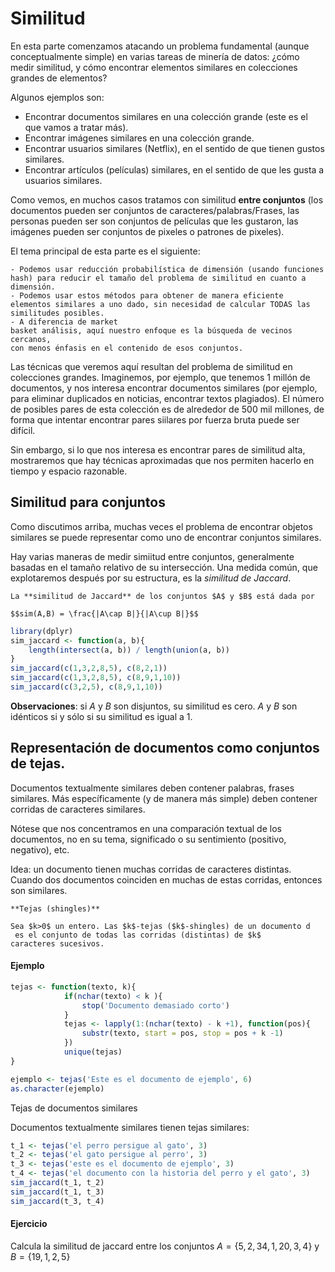 # Similitud

En esta parte comenzamos atacando un problema fundamental (aunque conceptualmente simple) en varias tareas de minería de datos: ¿cómo medir similitud, y cómo encontrar elementos similares en colecciones grandes de elementos?

Algunos ejemplos son:

- Encontrar documentos similares en una colección grande (este es el que vamos a tratar más).
- Encontrar imágenes similares en una colección grande.
- Encontrar usuarios similares (Netflix), en el sentido de que tienen gustos similares.
- Encontrar artículos (películas) similares, en el sentido de que les gusta a usuarios similares.

Como vemos, en muchos casos tratamos con similitud **entre conjuntos** (los documentos pueden ser conjuntos de caracteres/palabras/Frases, las personas pueden ser son conjuntos de películas que les gustaron, las imágenes pueden ser conjuntos de pixeles o patrones de pixeles). 

El tema principal de esta parte es el siguiente:

```block
- Podemos usar reducción probabilística de dimensión (usando funciones hash) para reducir el tamaño del problema de similitud en cuanto a dimensión.
- Podemos usar estos métodos para obtener de manera eficiente elementos similares a uno dado, sin necesidad de calcular TODAS las similitudes posibles.
- A diferencia de market
basket análisis, aquí nuestro enfoque es la búsqueda de vecinos cercanos, 
con menos énfasis en el contenido de esos conjuntos.
```

Las técnicas que veremos aquí resultan del problema de similitud en
colecciones grandes. Imaginemos, por ejemplo, que tenemos 1 millón de
documentos, y nos interesa encontrar documentos similares (por ejemplo, para
eliminar duplicados en noticias, encontrar textos plagiados). El número
de posibles pares de esta colección es de alrededor de 500 mil millones, 
de forma que intentar encontrar pares siilares por fuerza bruta puede ser difícil. 

Sin embargo, si lo que nos interesa es encontrar pares de similitud alta,
mostraremos que hay técnicas aproximadas que nos permiten hacerlo en
tiempo y espacio razonable.


## Similitud para conjuntos 

Como discutimos arriba, muchas veces el problema de encontrar objetos
similares se puede representar como uno de encontrar conjuntos similares.

Hay varias maneras de medir simiitud entre conjuntos, generalmente
basadas en el tamaño relativo de su intersección. Una medida común,
que explotaremos después por su estructura,
es la  *similitud de Jaccard*.

```block2
La **similitud de Jaccard** de los conjuntos $A$ y $B$ está dada por

$$sim(A,B) = \frac{|A\cap B|}{|A\cup B|}$$

```

```r
library(dplyr)
sim_jaccard <- function(a, b){
    length(intersect(a, b)) / length(union(a, b))
}
sim_jaccard(c(1,3,2,8,5), c(8,2,1))
sim_jaccard(c(1,3,2,8,5), c(8,9,1,10))
sim_jaccard(c(3,2,5), c(8,9,1,10))
```

**Observaciones**: si $A$ y $B$ son disjuntos, su similitud es cero.
$A$ y $B$ son idénticos si y sólo si su similitud es igual a 1.

## Representación de documentos como conjuntos de tejas.

Documentos textualmente similares deben contener palabras, frases similares. Más específicamente (y de manera más simple) deben contener corridas de caracteres similares.

Nótese que nos concentramos en una comparación textual 
de los documentos, no en su tema, significado o su sentimiento (positivo, negativo), etc.


Idea: un documento tienen muchas corridas de caracteres distintas. Cuando dos documentos coinciden en muchas de estas corridas, entonces son similares.

```block2
**Tejas (shingles)**
  
Sea $k>0$ un entero. Las $k$-tejas ($k$-shingles) de un documento d
 es el conjunto de todas las corridas (distintas) de $k$
caracteres sucesivos.
```

#### Ejemplo {-}

```r
tejas <- function(texto, k){
            if(nchar(texto) < k ){
                stop('Documento demasiado corto')
            }  
            tejas <- lapply(1:(nchar(texto) - k +1), function(pos){
                substr(texto, start = pos, stop = pos + k -1)
            })
            unique(tejas)
}

ejemplo <- tejas('Este es el documento de ejemplo', 6)
as.character(ejemplo)
```

Tejas de documentos similares

Documentos textualmente similares tienen tejas similares:

```r
t_1 <- tejas('el perro persigue al gato', 3)
t_2 <- tejas('el gato persigue al perro', 3)
t_3 <- tejas('este es el documento de ejemplo', 3)
t_4 <- tejas('el documento con la historia del perro y el gato', 3)
sim_jaccard(t_1, t_2)
sim_jaccard(t_1, t_3)
sim_jaccard(t_3, t_4)
```


#### Ejercicio {-}
Calcula la similitud de jaccard entre los conjuntos $A=\{5,2,34,1,20,3,4\}$
 y $B=\{19,1,2,5\}$


